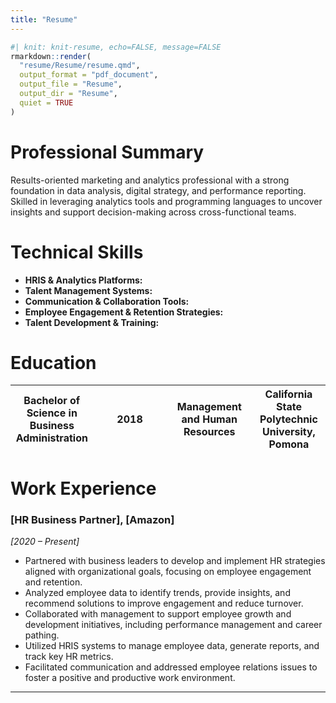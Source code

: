 ```yaml
---
title: "Resume"
---
```


```r
#| knit: knit-resume, echo=FALSE, message=FALSE
rmarkdown::render(
  "resume/Resume/resume.qmd",
  output_format = "pdf_document",
  output_file = "Resume",
  output_dir = "Resume",
  quiet = TRUE
)
```

# Professional Summary

Results-oriented marketing and analytics professional with a strong foundation in data analysis, digital strategy, and performance reporting. Skilled in leveraging analytics tools and programming languages to uncover insights and support decision-making across cross-functional teams.

# Technical Skills

-   **HRIS & Analytics Platforms:**
-   **Talent Management Systems:**
-   **Communication & Collaboration Tools:**
-   **Employee Engagement & Retention Strategies:**
-   **Talent Development & Training:**

# Education

| Bachelor of Science in Business Administration | 2018 | Management and Human Resources | California State Polytechnic University, Pomona |
|-------------------|-----------------|--------------------|-----------------|

# Work Experience

### \[HR Business Partner\], \[Amazon\]

*\[2020 – Present\]*

-   Partnered with business leaders to develop and implement HR strategies aligned with organizational goals, focusing on employee engagement and retention.
-   Analyzed employee data to identify trends, provide insights, and recommend solutions to improve engagement and reduce turnover.
-   Collaborated with management to support employee growth and development initiatives, including performance management and career pathing.
-   Utilized HRIS systems to manage employee data, generate reports, and track key HR metrics.
-   Facilitated communication and addressed employee relations issues to foster a positive and productive work environment.

------------------------------------------------------------------------
